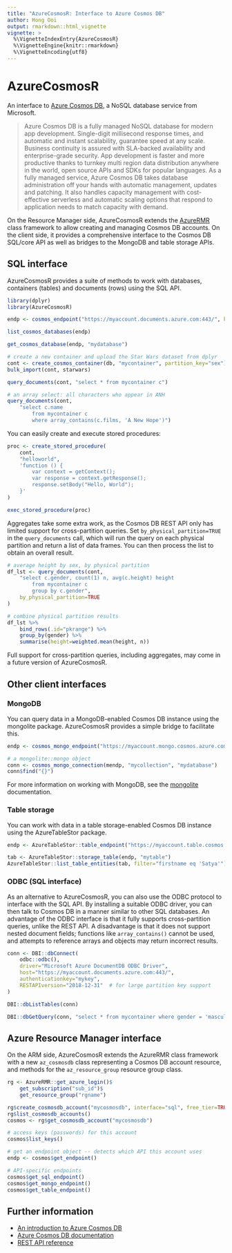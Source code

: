```yaml
---
title: "AzureCosmosR: Interface to Azure Cosmos DB"
author: Hong Ooi
output: rmarkdown::html_vignette
vignette: >
  %\VignetteIndexEntry{AzureCosmosR}
  %\VignetteEngine{knitr::rmarkdown}
  %\VignetteEncoding{utf8}
---
```


# AzureCosmosR

An interface to [Azure Cosmos DB](https://azure.microsoft.com/en-us/services/cosmos-db/), a NoSQL database service from Microsoft.

> Azure Cosmos DB is a fully managed NoSQL database for modern app development. Single-digit millisecond response times, and automatic and instant scalability, guarantee speed at any scale. Business continuity is assured with SLA-backed availability and enterprise-grade security. App development is faster and more productive thanks to turnkey multi region data distribution anywhere in the world, open source APIs and SDKs for popular languages. As a fully managed service, Azure Cosmos DB takes database administration off your hands with automatic management, updates and patching. It also handles capacity management with cost-effective serverless and automatic scaling options that respond to application needs to match capacity with demand.

On the Resource Manager side, AzureCosmosR extends the [AzureRMR](https://cran.r-project.org/package=AzureRMR) class framework to allow creating and managing Cosmos DB accounts. On the client side, it provides a comprehensive interface to the Cosmos DB SQL/core API as well as bridges to the MongoDB and table storage APIs.

## SQL interface

AzureCosmosR provides a suite of methods to work with databases, containers (tables) and documents (rows) using the SQL API.

```r
library(dplyr)
library(AzureCosmosR)

endp <- cosmos_endpoint("https://myaccount.documents.azure.com:443/", key="mykey")

list_cosmos_databases(endp)

get_cosmos_database(endp, "mydatabase")

# create a new container and upload the Star Wars dataset from dplyr
cont <- create_cosmos_container(db, "mycontainer", partition_key="sex")
bulk_import(cont, starwars)

query_documents(cont, "select * from mycontainer c")

# an array select: all characters who appear in ANH
query_documents(cont,
    "select c.name
        from mycontainer c
        where array_contains(c.films, 'A New Hope')")
```

You can easily create and execute stored procedures:

```r
proc <- create_stored_procedure(
    cont,
    "helloworld",
    'function () {
        var context = getContext();
        var response = context.getResponse();
        response.setBody("Hello, World");
    }'
)

exec_stored_procedure(proc)
```

Aggregates take some extra work, as the Cosmos DB REST API only has limited support for cross-partition queries. Set `by_physical_partition=TRUE` in the `query_documents` call, which will run the query on each physical partition and return a list of data frames. You can then process the list to obtain an overall result.

```r
# average height by sex, by physical partition
df_lst <- query_documents(cont,
    "select c.gender, count(1) n, avg(c.height) height
        from mycontainer c
        group by c.gender",
    by_physical_partition=TRUE
)

# combine physical partition results
df_lst %>%
    bind_rows(.id="pkrange") %>%
    group_by(gender) %>%
    summarise(height=weighted.mean(height, n))
```

Full support for cross-partition queries, including aggregates, may come in a future version of AzureCosmosR.

## Other client interfaces

### MongoDB

You can query data in a MongoDB-enabled Cosmos DB instance using the mongolite package. AzureCosmosR provides a simple bridge to facilitate this.

```r
endp <- cosmos_mongo_endpoint("https://myaccount.mongo.cosmos.azure.com:443/", key="mykey")

# a mongolite::mongo object
conn <- cosmos_mongo_connection(mendp, "mycollection", "mydatabase")
conn$find("{}")
```

For more information on working with MongoDB, see the [mongolite](https://jeroen.github.io/mongolite/) documentation.

### Table storage

You can work with data in a table storage-enabled Cosmos DB instance using the AzureTableStor package.

```r
endp <- AzureTableStor::table_endpoint("https://myaccount.table.cosmos.azure.com:443/", key="mykey")

tab <- AzureTableStor::storage_table(endp, "mytable")
AzureTableStor::list_table_entities(tab, filter="firstname eq 'Satya'")
```

### ODBC (SQL interface)

As an alternative to AzureCosmosR, you can also use the ODBC protocol to interface with the SQL API. By installing a suitable ODBC driver, you can then talk to Cosmos DB in a manner similar to other SQL databases. An advantage of the ODBC interface is that it fully supports cross-partition queries, unlike the REST API. A disadvantage is that it does not support nested document fields; functions like `array_contains()` cannot be used, and attempts to reference arrays and objects may return incorrect results.

```r
conn <- DBI::dbConnect(
    odbc::odbc(),
    driver="Microsoft Azure DocumentDB ODBC Driver",
    host="https://myaccount.documents.azure.com:443/",
    authenticationkey="mykey",
    RESTAPIversion="2018-12-31"  # for large partition key support
)

DBI::dbListTables(conn)

DBI::dbGetQuery(conn, "select * from mycontainer where gender = 'masculine'")
```

## Azure Resource Manager interface

On the ARM side, AzureCosmosR extends the AzureRMR class framework with a new `az_cosmosdb` class representing a Cosmos DB account resource, and methods for the `az_resource_group` resource group class.

```r
rg <- AzureRMR::get_azure_login()$
    get_subscription("sub_id")$
    get_resource_group("rgname")

rg$create_cosmosdb_account("mycosmosdb", interface="sql", free_tier=TRUE)
rg$list_cosmosdb_accounts()
cosmos <- rg$get_cosmosdb_account("mycosmosdb")

# access keys (passwords) for this account
cosmos$list_keys()

# get an endpoint object -- detects which API this account uses
endp <- cosmos$get_endpoint()

# API-specific endpoints
cosmos$get_sql_endpoint()
cosmos$get_mongo_endpoint()
cosmos$get_table_endpoint()
```

## Further information

- [An introduction to Azure Cosmos DB](https://www.sqlservercentral.com/articles/an-introduction-to-azure-cosmos-db)
- [Azure Cosmos DB documentation](https://docs.microsoft.com/en-us/azure/cosmos-db/)
- [REST API reference](https://docs.microsoft.com/en-us/rest/api/cosmos-db/)

